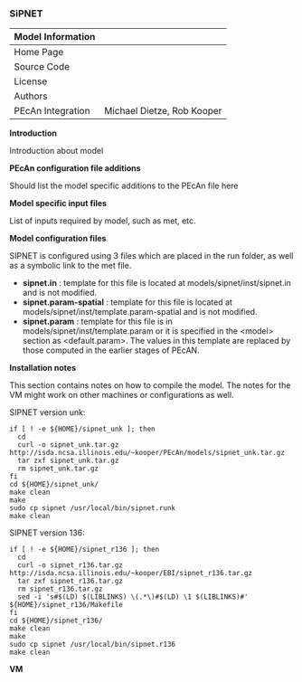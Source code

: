 ### SiPNET {#models-sipnet}

| Model Information ||
| -- | -- |
| Home Page | |
| Source Code | |
| License |  |
| Authors | |
| PEcAn Integration | Michael Dietze, Rob Kooper |

**Introduction**

Introduction about model

**PEcAn configuration file additions**

Should list the model specific additions to the PEcAn file here

**Model specific input files**

List of inputs required by model, such as met, etc.

**Model configuration files**

SIPNET is configured using 3 files which are placed in the run folder, as well as a symbolic link to the met file.

* **sipnet.in** : template for this file is located at models/sipnet/inst/sipnet.in and is not modified.  
* **sipnet.param-spatial** : template for this file is located at models/sipnet/inst/template.param-spatial and is not modified.  
* **sipnet.param** : template for this file is in models/sipnet/inst/template.param or it is specified in the \<model\> section as \<default.param\>. The values in this template are replaced by those computed in the earlier stages of PEcAN.

**Installation notes**

This section contains notes on how to compile the model. The notes for the VM might work on other machines or configurations as well.

SIPNET version unk:

```
if [ ! -e ${HOME}/sipnet_unk ]; then
  cd
  curl -o sipnet_unk.tar.gz http://isda.ncsa.illinois.edu/~kooper/PEcAn/models/sipnet_unk.tar.gz
  tar zxf sipnet_unk.tar.gz
  rm sipnet_unk.tar.gz
fi
cd ${HOME}/sipnet_unk/
make clean
make
sudo cp sipnet /usr/local/bin/sipnet.runk
make clean
```

SIPNET version 136:

```
if [ ! -e ${HOME}/sipnet_r136 ]; then
  cd
  curl -o sipnet_r136.tar.gz http://isda.ncsa.illinois.edu/~kooper/EBI/sipnet_r136.tar.gz
  tar zxf sipnet_r136.tar.gz
  rm sipnet_r136.tar.gz
  sed -i 's#$(LD) $(LIBLINKS) \(.*\)#$(LD) \1 $(LIBLINKS)#' ${HOME}/sipnet_r136/Makefile
fi
cd ${HOME}/sipnet_r136/
make clean
make
sudo cp sipnet /usr/local/bin/sipnet.r136
make clean
```

**VM**
